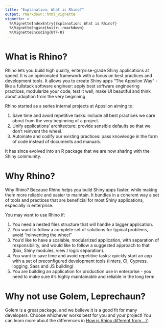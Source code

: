 ```yaml
---
title: "Explanation: What is Rhino?"
output: rmarkdown::html_vignette
vignette: >
  %\VignetteIndexEntry{Explanation: What is Rhino?}
  %\VignetteEngine{knitr::rmarkdown}
  %\VignetteEncoding{UTF-8}
---
```


# What is Rhino?
Rhino lets you build high quality, enterprise-grade Shiny applications at speed. It is an opinionated framework with a focus on best practices and development tools. It allows you to create Shiny apps "The Appsilon Way"  - like a fullstack software engineer: apply best software engineering practices, modularize your code, test it well, make UI beautiful and think about adoption from the very beginning.

Rhino started as a series internal projects at Appsilon aiming to:

1. Save time and avoid repetitive tasks: include all best practices we care about from the very beginning of a project.
2. Unify applications’ architecture: provide sensible defaults so that we don’t reinvent the wheel.
3. Automate and codify our existing practices: pass knowledge in the form of code instead of documents and manuals.

It has since evolved into an R package that we are now sharing with the Shiny community.

# Why Rhino?
Why Rhino? Because Rhino helps you build Shiny apps faster, while making them more reliable and easier to maintain. It bundles in a coherent way a set of tools and practices that are beneficial for most Shiny applications, especially in enterprise.

You may want to use Rhino if:

1. You need a nested files structure that will handle a bigger application.
2. You want to follow a complete set of solutions for typical problems, avoid "reinventing the wheel"
3. You’d like to have a scalable, modularized application, with separation of responsibility, and would like to follow a suggested approach to that (box, Shiny modules, view / logic separation).
4. You want to save time and avoid repetitive tasks: quickly start an app with a set of preconfigured development tools (linters, CI, Cypress, logging, Sass and JS building)
5. You are building an application for production use in enterprise - you need to make sure it’s highly maintainable and reliable in the long term.

# Why not use Golem, Leprechaun?
Golem is a great package, and we believe it is a good fit for many developers. Choose whichever works best for you and your project!
You can learn more about the differences in [How is Rhino different from ...?](articles/about-how-is-it-different.html).
